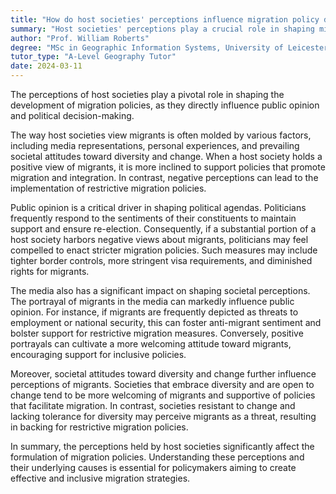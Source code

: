 ```yaml
---
title: "How do host societies' perceptions influence migration policy development?"
summary: "Host societies' perceptions play a crucial role in shaping migration policies by affecting public opinion and guiding political decision-making processes."
author: "Prof. William Roberts"
degree: "MSc in Geographic Information Systems, University of Leicester"
tutor_type: "A-Level Geography Tutor"
date: 2024-03-11
---
```


The perceptions of host societies play a pivotal role in shaping the development of migration policies, as they directly influence public opinion and political decision-making.

The way host societies view migrants is often molded by various factors, including media representations, personal experiences, and prevailing societal attitudes toward diversity and change. When a host society holds a positive view of migrants, it is more inclined to support policies that promote migration and integration. In contrast, negative perceptions can lead to the implementation of restrictive migration policies.

Public opinion is a critical driver in shaping political agendas. Politicians frequently respond to the sentiments of their constituents to maintain support and ensure re-election. Consequently, if a substantial portion of a host society harbors negative views about migrants, politicians may feel compelled to enact stricter migration policies. Such measures may include tighter border controls, more stringent visa requirements, and diminished rights for migrants.

The media also has a significant impact on shaping societal perceptions. The portrayal of migrants in the media can markedly influence public opinion. For instance, if migrants are frequently depicted as threats to employment or national security, this can foster anti-migrant sentiment and bolster support for restrictive migration measures. Conversely, positive portrayals can cultivate a more welcoming attitude toward migrants, encouraging support for inclusive policies.

Moreover, societal attitudes toward diversity and change further influence perceptions of migrants. Societies that embrace diversity and are open to change tend to be more welcoming of migrants and supportive of policies that facilitate migration. In contrast, societies resistant to change and lacking tolerance for diversity may perceive migrants as a threat, resulting in backing for restrictive migration policies.

In summary, the perceptions held by host societies significantly affect the formulation of migration policies. Understanding these perceptions and their underlying causes is essential for policymakers aiming to create effective and inclusive migration strategies.
    